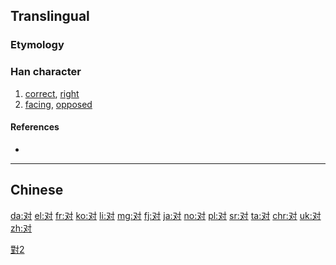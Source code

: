{{also|對|対}}
==Translingual==
{{ja-forms|[[対]]|对|[[對]]}}
{{stroke order|strokes=5}}
{{stroke order|type=animate}}

===Etymology===
{{Han simp|對}}

===Han character===
{{Han char|rn=41|rad=寸|as=02|sn=5|four=|canj=水木戈 (EDI)}}

# [[correct]], [[right]]
# [[facing]], [[opposed]]

====References====
* {{Han ref|kx=0293.321|dkj=07413|dj=0581.060|hdz=10503.100|uh=5BF9|ud=23545}}

----

==Chinese==
{{zh-see|對}}

[[Category:CJKV characters simplified differently in Japan and China|對2]]

[[da:对]]
[[el:对]]
[[fr:对]]
[[ko:对]]
[[li:对]]
[[mg:对]]
[[fj:对]]
[[ja:对]]
[[no:对]]
[[pl:对]]
[[sr:对]]
[[ta:对]]
[[chr:对]]
[[uk:对]]
[[zh:对]]